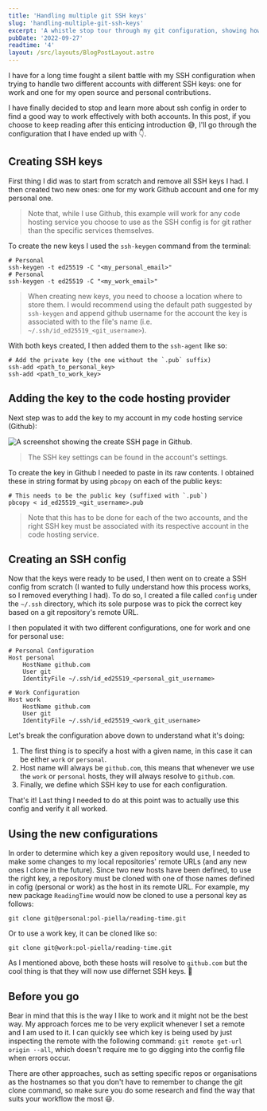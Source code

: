```yaml
---
title: 'Handling multiple git SSH keys'
slug: 'handling-multiple-git-ssh-keys'
excerpt: 'A whistle stop tour through my git configuration, showing how to effectively deal with two different git users and SSH keys.'
pubDate: '2022-09-27'
readtime: '4'
layout: /src/layouts/BlogPostLayout.astro
---
```


I have for a long time fought a silent battle with my SSH configuration when trying to handle two different accounts with different SSH keys: one for work and one for my open source and personal contributions.

I have finally decided to stop and learn more about ssh config in order to find a good way to work effectively with both accounts. In this post, if you choose to keep reading after this enticing introduction 😅, I'll go through the configuration that I have ended up with 👇.

## Creating SSH keys

First thing I did was to start from scratch and remove all SSH keys I had. I then created two new ones: one for my work Github account and one for my personal one.

> Note that, while I use Github, this example will work for any code hosting service you choose to use as the SSH config is for git rather than the specific services themselves.

To create the new keys I used the `ssh-keygen` command from the terminal:

```bash:Terminal
# Personal
ssh-keygen -t ed25519 -C "<my_personal_email>"
# Personal
ssh-keygen -t ed25519 -C "<my_work_email>"
```

> When creating new keys, you need to choose a location where to store them. I would recommend using the default path suggested by `ssh-keygen` and append github username for the account the key is associated with to the file's name (i.e. `~/.ssh/id_ed25519_<git_username>`).

With both keys created, I then added them to the `ssh-agent` like so:

```bash:Terminal
# Add the private key (the one without the `.pub` suffix)
ssh-add <path_to_personal_key>
ssh-add <path_to_work_key>
```

## Adding the key to the code hosting provider

Next step was to add the key to my account in my code hosting service (Github):

![A screenshot showing the create SSH page in Github.](/assets/posts/handling-multiple-git-ssh-keys/new-ssh-key.png)

> The SSH key settings can be found in the account's settings.

To create the key in Github I needed to paste in its raw contents. I obtained these in string format by using `pbcopy` on each of the public keys:

```bash:Terminal
# This needs to be the public key (suffixed with `.pub`)
pbcopy < id_ed25519_<git_username>.pub
```

> Note that this has to be done for each of the two accounts, and the right SSH key must be associated with its respective account in the code hosting service.

## Creating an SSH config

Now that the keys were ready to be used, I then went on to create a SSH config from scratch (I wanted to fully understand how this process works, so I removed everything I had). To do so, I created a file called `config` under the `~/.ssh` directory, which its sole purpose was to pick the correct key based on a git repository's remote URL.

I then populated it with two different configurations, one for work and one for personal use:

```yml:config
# Personal Configuration
Host personal
	HostName github.com
	User git
	IdentityFile ~/.ssh/id_ed25519_<personal_git_username>

# Work Configuration
Host work
	HostName github.com
	User git
	IdentityFile ~/.ssh/id_ed25519_<work_git_username>
```

Let's break the configuration above down to understand what it's doing:

1. The first thing is to specify a host with a given name, in this case it can be either `work` or `personal`.
2. Host name will always be `github.com`, this means that whenever we use the `work` or `personal` hosts, they will always resolve to `github.com`.
3. Finally, we define which SSH key to use for each configuration.

That's it! Last thing I needed to do at this point was to actually use this config and verify it all worked.

## Using the new configurations

In order to determine which key a given repository would use, I needed to make some changes to my local repositories' remote URLs (and any new ones I clone in the future). Since two new hosts have been defined, to use the right key, a repository must be cloned with one of those names defined in cofig (personal or work) as the host in its remote URL. For example, my new package `ReadingTime` would now be cloned to use a personal key as follows:

```bash:Terminal
git clone git@personal:pol-piella/reading-time.git
```

Or to use a work key, it can be cloned like so:

```bash:Terminal
git clone git@work:pol-piella/reading-time.git
```

As I mentioned above, both these hosts will resolve to `github.com` but the cool thing is that they will now use differnet SSH keys. 🎉

## Before you go

Bear in mind that this is the way I like to work and it might not be the best way. My approach forces me to be very explicit whenever I set a remote and I am used to it. I can quickly see which key is being used by just inspecting the remote with the following command: `git remote get-url origin --all`, which doesn't require me to go digging into the config file when errors occur.

There are other approaches, such as setting specific repos or organisations as the hostnames so that you don't have to remember to change the git clone command, so make sure you do some research and find the way that suits your workflow the most 😃.
